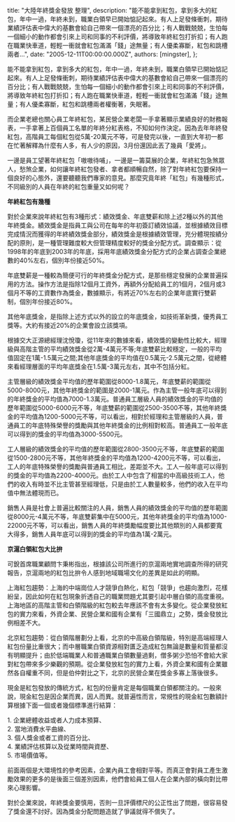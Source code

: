 
  title: "大陸年終獎金發放 整理",
  description: "能不能拿到紅包，拿到多大的紅包，年中一過，年終未到，職業白領早已開始惦記起來。有人上足發條衝刺，期待業績評估表中偉大的基數會給自己帶來一個漂亮的百分比；有人戰戰兢兢，生怕每一個細小的動作都會引來上司和同事的不利評價，將導致年終紅包打折扣；有人跑在職業快車道，輕輕一衝就會紅包滿滿「錢」途無量；有人優柔寡斷，紅包和跳槽兩者...",
  date: "2005-12-11T00:00:00.000Z",
  authors: [mingster],
};

<p>能不能拿到紅包，拿到多大的紅包，年中一過，年終未到，職業白領早已開始惦記起來。有人上足發條衝刺，期待業績評估表中偉大的基數會給自己帶來一個漂亮的百分比；有人戰戰兢兢，生怕每一個細小的動作都會引來上司和同事的不利評價，將導致年終紅包打折扣；有人跑在職業快車道，輕輕一衝就會紅包滿滿「錢」途無量；有人優柔寡斷，紅包和跳槽兩者權衡著，失眠著。</p>
<p>而企業老總也關心員工年終紅包，某民營企業老闆一手拿著顯示業績良好的財務報表，一手拿著上百個員工名單的年終分紅表格，不知如何作決定。因為去年年終發紅包，高階員工每個紅包從5萬-20萬元不等，可是發完以後，一直到大年初一都在忙著解釋為什麼有人多，有人少的原因，3月份還因此丟了幾員「愛將」。</p>
<p>一邊是員工望著年終紅包「嗷嗷待哺」，一邊是一籌莫展的企業，年終紅包急煞眾人，愁煞企業，如何讓年終紅包發者、拿者都順暢自然，除了對年終紅包要保持一個良好的心態外，還要聽聽我們專家的意見。那麼究竟年終「紅包」有幾種形式，不同級別的人員在年終的紅包重量又如何呢？</p>
<p><strong>年終紅包有幾種</strong></p>
<p>對於企業來說年終紅包有3種形式：績效獎金、年底雙薪和除上述2種以外的其他年終獎金。績效獎金是指員工與公司在每年的年初簽訂績效協議，並根據績效目標完成情況而獲得的年終績效獎金部分，績效獎金是根據績效管理，充分體現按績分配的原則，是一種管理難度較大但管理精度較好的獎金分配方式。調查顯示：從1998年的年底到2003年的年底，採用年底績效獎金分配方式的企業占調查企業總數的40%左右，個別年份接近50%。</p>
<p>年底雙薪是一種較為簡便可行的年終獎金分配方式，是那些穩定發展的企業普遍採用的方法。操作方法是指除12個月工資外，再額外分配給員工的1個月，2個月或3個月不等的工資數作為獎金，數據顯示，有將近70%左右的企業年底實行雙薪制，個別年份接近80%。</p>
<p>其他年底獎金，是指除上述方式以外的設立的年底獎金，如技術革新獎，優秀員工獎等。大約有接近20%的企業會設立該獎項。</p>
<p>根據交大正源總經理沈悅瓊，從11年來的數據來看，績效獎的變動性比較大，經理級與高階主管的平均績效獎金從2萬-4萬元不等;年底雙薪比較穩定，一般的平均值固定在1萬-1.5萬元之間;其他年底獎金的平均值在0.5萬元-2.5萬元之間，從總體來看經理層面的平均年底獎金在1.5萬-3萬元左右，其中不包括分紅。</p>
<p>主管層級的績效獎金平均值的歷年範圍從8000-1.8萬元，年底雙薪的範圍從5000-8000元，其他年終獎金的範圍是2000-1萬元。作為主管一般年底可以得到的年終獎金的平均值為7000-1.3萬元。普通員工層級人員的績效獎金的平均值的歷年範圍從5000-6000元不等，年底雙薪的範圍從2500-3500不等，其他年終獎金的平均值為1200-5000元不等，可以看出，相對於經理和主管層級的人員，普通員工的年底特殊榮譽的獎勵與其他年終獎金的比例相對較高。普通員工一般年底可以得到的獎金的平均值為3000-5500元。</p>
<p>工人層級的績效獎金的平均值的歷年範圍從2800-3500元不等，年底雙薪的範圍從1500-2800元不等，其他年終獎金的平均值為1200-4200元不等，可以看出，工人的年底特殊榮譽的獎勵與普通員工相比，差距並不大。工人一般年底可以得到的獎金的平均值為2200-4000元。由於工人中包含了相當的中高級技術工人，他們的收入有時並不比主管甚至經理低，只是由於工人數量較多，他們的收入在平均值中無法體現而已。</p>
<p>銷售人員是社會上普遍比較關注的人員，銷售人員的績效獎金的平均值的歷年範圍從8000元-4萬元不等，年底雙薪集中在5000元，其他年終獎金的平均值為1000-22000元不等，可以看出，銷售人員的年終獎勵幅度要比其他類別的人員都要寬大得多，銷售人員年底可以得到的獎金的平均值為1萬-2萬元。</p>
<p><strong>京滬白領紅包大比拚</strong></p>
<p>可銳首席職業顧問卞秉彬指出，根據該公司所進行的京滬兩地實地調查所得的研究報告，京滬兩地的紅包比拚令人感到地域職場文化的差異是如此的明顯。</p>
<p>上海紅包趨勢：上海的中端崗位人才競爭白熱化，紅包「競爭」也趨向激烈，花樣紛呈，因此如何在紅包現象折透自己的職業問題尤其要引起中層白領的高度重視。上海地區的高階主管和白領階級的紅包較去年應該不會有太多變化。從企業發放紅包的實力來看，外資企業、民營企業和國有企業有「三國鼎立」之勢，獎金發放比例相差不大。</p>
<p>北京紅包趨勢：從白領階層劃分上看，北京的中高級白領階級，特別是高端經理人紅包份量比重很大；而中層職業白領資源相對匱乏造成紅包無論是數量和質量都沒有明顯提升；由於低端職業人和普通職業白領數量過剩，僧多粥少恐怕不會給大家對紅包帶來多少樂觀的預期。從企業發放紅包的實力上看，外資企業和國有企業雖然各自權重不同，但是伯仲對比之下，北京的民營企業在獎金多寡上落後很多。</p>
<p>現金是紅包發放的傳統方式，紅包的份量肯定是每個職業白領都關注的。一般來說，現金紅包是因企業而異，因人而異。就普遍性而言，常規性的現金紅包數額計算根據下面一個或者幾個標準進行結算：</p>
<p>1. 企業總體收益或者人力成本預算、<br />2. 當地消費水平曲線、<br />3. 個人獎金或者工資的百分比、<br />4. 業績評估核算以及從業時間與資歷、<br />5. 市場價值等。</p>
<p>前面兩個是大環境性的參考因素，企業內員工會相對平等。而真正會對員工產生激勵效果的更多的是後面三個差別因素，他們會給員工個人在企業內部的橫向對比帶來心理影響。</p>
<p>對於企業來說，年終獎金要慎用，否則一旦評價標尺的公正性出了問題，很容易發了獎金還不討好。因為獎金分配問題造就了爭議就得不償失了。</p>
